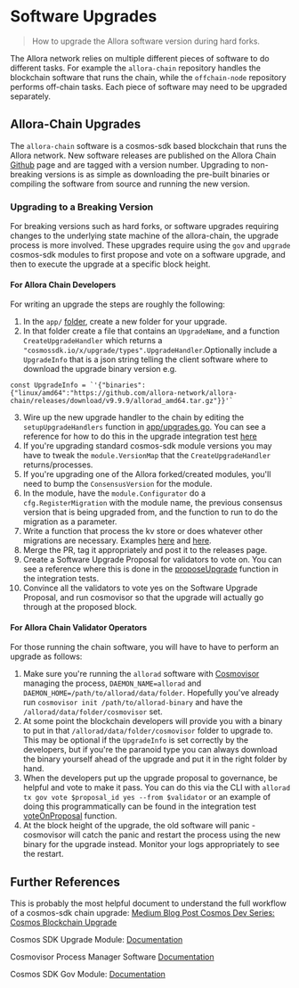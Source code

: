 # Software Upgrades

> How to upgrade the Allora software version during hard forks.

The Allora network relies on multiple different pieces of software to do different tasks.
For example the `allora-chain` repository handles the blockchain software that runs the chain, while
the `offchain-node` repository performs off-chain tasks. Each piece of software may need to
be upgraded separately.

## Allora-Chain Upgrades

The `allora-chain` software is a cosmos-sdk based blockchain that runs the Allora network. New 
software releases are published on the 
Allora Chain [Github](https://github.com/allora-network/allora-chain/releases) page and are tagged
with a version number. Upgrading to non-breaking versions is as simple as downloading the
pre-built binaries or compiling the software from source and running the new version.

### Upgrading to a Breaking Version

For breaking versions such as hard forks, or software upgrades requiring changes to the underlying
state machine of the allora-chain, the upgrade process is more involved. These upgrades require 
using the `gov` and `upgrade` cosmos-sdk modules to first propose and vote on a software upgrade,
and then to execute the upgrade at a specific block height.

#### For Allora Chain Developers

For writing an upgrade the steps are roughly the following:

1. In the `app/` [folder](https://github.com/allora-network/allora-chain/tree/main/app/upgrades), 
create a new folder for your upgrade. 
2. In that folder create a file that contains an `UpgradeName`, and a function `CreateUpgradeHandler` which 
returns a `"cosmossdk.io/x/upgrade/types".UpgradeHandler`.Optionally include a `UpgradeInfo` that is a json string telling the client software
where to download the upgrade binary version e.g.

```golang
const UpgradeInfo = `'{"binaries":{"linux/amd64":"https://github.com/allora-network/allora-chain/releases/download/v9.9.9/allorad_amd64.tar.gz"}}'`
```

3. Wire up the new upgrade handler to the chain by editing the `setupUpgradeHandlers` function in [app/upgrades.go](https://github.com/allora-network/allora-chain/blob/main/app/upgrades.go). You can see a reference for how to do this in the upgrade integration test [here](https://github.com/allora-network/allora-chain/blob/main/test/integration/upgrade.patch)
4. If you're upgrading standard cosmos-sdk module versions you may have to tweak the `module.VersionMap` that the `CreateUpgradeHandler` returns/processes.
5. If you're upgrading one of the Allora forked/created modules, you'll need to bump the `ConsensusVersion` for the module.
6. In the module, have the `module.Configurator` do a `cfg.RegisterMigration` with the module name, the previous consensus 
version that is being upgraded from, and the function to run to do the migration as a parameter.
7. Write a function that process the kv store or does whatever other migrations are necessary. Examples [here](https://github.com/allora-network/allora-chain/blob/main/x/emissions/migrations/v2/migrations.go) and [here](https://github.com/evmos/evmos/blob/main/x/evm/migrations/v7/migrate.go).
8. Merge the PR, tag it appropriately and post it to the releases page.
9. Create a Software Upgrade Proposal for validators to vote on. You can see a reference where this is done in the [proposeUpgrade](https://github.com/allora-network/allora-chain/blob/main/test/integration/upgrade_test.go) function in the integration tests.
10. Convince all the validators to vote yes on the Software Upgrade Proposal, and run cosmovisor so that the upgrade will actually go through at the proposed block.

#### For Allora Chain Validator Operators

For those running the chain software, you will have to have to perform an upgrade as follows:

1. Make sure you're running the `allorad` software with [Cosmovisor](https://docs.cosmos.network/main/build/tooling/cosmovisor) managing the process, `DAEMON_NAME=allorad` and `DAEMON_HOME=/path/to/allorad/data/folder`. Hopefully you've already run `cosmovisor init /path/to/allorad-binary` and have the `/allorad/data/folder/cosmovisor` set.
2. At some point the blockchain developers will provide you with a binary to put in that  `/allorad/data/folder/cosmovisor` folder to upgrade to. This may be optional if the `UpgradeInfo` is set correctly by the developers, but if you're the paranoid type you can always download the binary yourself ahead of the upgrade and put it in the right folder by hand.
3. When the developers put up the upgrade proposal to governance, be helpful and vote to make it pass. You can do this via the CLI with `allorad tx gov vote $proposal_id yes --from $validator` or an example of doing this programmatically can be found in the integration test [voteOnProposal](https://github.com/allora-network/allora-chain/blob/main/test/integration/upgrade_test.go) function.
4. At the block height of the upgrade, the old software will panic - cosmovisor will catch the panic and restart the process using the new binary for the upgrade instead. Monitor your logs appropriately to see the restart.

## Further References

This is probably the most helpful document to understand the full workflow of a cosmos-sdk chain
upgrade: [Medium Blog Post Cosmos Dev Series: Cosmos Blockchain Upgrade](https://medium.com/web3-surfers/cosmos-dev-series-cosmos-sdk-based-blockchain-upgrade-b5e99181554c)

Cosmos SDK Upgrade Module: [Documentation](https://docs.cosmos.network/main/build/modules/upgrade)

Cosmovisor Process Manager Software [Documentation](https://docs.cosmos.network/main/build/tooling/cosmovisor)

Cosmos SDK Gov Module: [Documentation](https://docs.cosmos.network/main/build/modules/gov)
